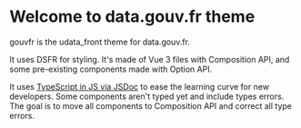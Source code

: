 

<Meta title="Introduction" />

# Welcome to data.gouv.fr theme

gouvfr is the udata_front theme for data.gouv.fr.

It uses DSFR for styling.
It's made of Vue 3 files with Composition API, and some pre-existing components made with Option API.

It uses [TypeScript in JS via JSDoc](https://www.typescriptlang.org/docs/handbook/intro-to-js-ts.html#providing-type-hints-in-js-via-jsdoc) to ease the learning curve for new developers.
Some components aren't typed yet and include types errors.
The goal is to move all components to Composition API and correct all type errors.
